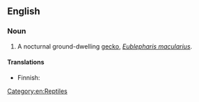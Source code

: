 ==English==

===Noun===
{{wikipedia}}
{{en-noun|sg=[[leopard]] [[gecko]]}}

# A nocturnal ground-dwelling [[gecko]], ''[[Eublepharis macularius]]''.

====Translations====
{{trans-top|''Eublepharis macularius''}}
*Finnish: {{t-|fi|leopardigekko}}
{{trans-mid}}
{{trans-bottom}}

[[Category:en:Reptiles]]